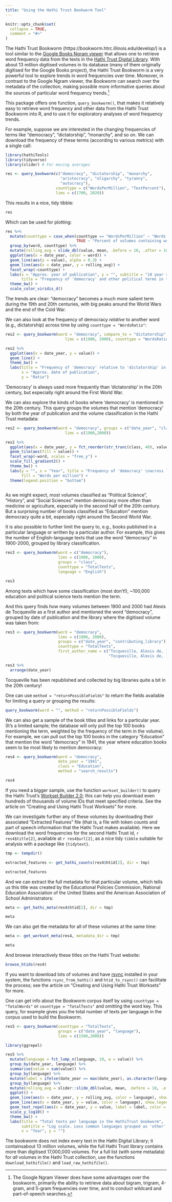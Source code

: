 ```yaml
---
title: "Using the Hathi Trust Bookworm Tool"
---
```


```r
knitr::opts_chunk$set(
  collapse = TRUE,
  comment = "#>"
)
```

The Hathi Trust Bookworm (https://bookworm.htrc.illinois.edu/develop/) is a tool similar to the [Google Books Ngram viewer](https://books.google.com/ngrams) that allows one to retrieve word frequency data from the texts in the [Hathi Trust Digital Library](https://www.hathitrust.org/). With about 13 million digitised volumes in its database (many of them originally digitised for the Google Books project), the Hathi Trust Bookworm is a very powerful tool to explore trends in word frequencies over time. Moreover, in contrast to the Google Ngram viewer, the Bookworm can search over the metadata of the collection, making possible more informative queries about the sources of particular word frequency trends.[^Ngram]

[^Ngram]: The Google Ngram Viewer does have some advantages over the bookworm, primarily the ability to retrieve data about bigram, trigram, 4-gram, and 5-gram frequencies over time, and to conduct wildcard and part-of-speech searches. 

This package offers one function, `query_bookworm()`, that makes it relatively easy to retrieve word frequency and other data from the Hathi Trust Bookworm into R, and to use it for exploratory analyses of word frequency trends. 

For example, suppose we are interested in the changing frequencies of terms like "democracy", "dictatorship", "monarchy", and so on. We can download the frequency of these terms (according to various metrics) with a single call:

```r
library(hathiTools)
library(tidyverse)
library(slider) # For moving averages

res <- query_bookworm(c("democracy", "dictatorship", "monarchy", 
                        "aristocracy", "oligarchy", "tyranny", 
                        "autocracy"), 
                      counttype = c("WordsPerMillion", "TextPercent"), 
                      lims = c(1700, 2020))
```

This results in a nice, tidy tibble:

```r
res
```

Which can be used for plotting:

```r
res %>%
  mutate(counttype = case_when(counttype == "WordsPerMillion" ~ "Words per million",
                               TRUE ~ "Percent of volumes containing word")) %>%
  group_by(word, counttype) %>%
  mutate(rolling_avg = slide_dbl(value, mean, .before = 10, .after = 10)) %>%
  ggplot(aes(x = date_year, color = word)) +
  geom_line(aes(y = value), alpha = 0.3) +
  geom_line(aes(x = date_year, y = rolling_avg)) +
  facet_wrap(~counttype) +
  labs(x = "Approx. year of publication", y = "", subtitle = "10 year rolling average, books published between 1700-2020",
       title = "Frequency of 'democracy' and other political terms in the HathiTrust corpus") +
  theme_bw() +
  scale_color_viridis_d()

```

The trends are clear: "democracy" becomes a much more salient term during the 19th and 20th centuries, with big peaks around the World Wars and the end of the Cold War. 

We can also look at the frequency of democracy *relative* to another word (e.g., dictatorship) across time by using `counttype = "WordsRatio"`:

```r
res2 <- query_bookworm(word = "democracy", compare_to = "dictatorship",
                          lims = c(1900, 2000), counttype = "WordsRatio")

res2 %>%
  ggplot(aes(x = date_year, y = value)) +
  geom_line() +
  theme_bw() +
  labs(title = "Frequency of 'democracy' relative to 'dictatorship' in the Bookworm corpus",
       x = "Approx. date of publication",
       y = "Ratio")

```

'Democracy' is always used more frequently than 'dictatorship' in the 20th century, but especially right around the First World War.

We can also explore the kinds of books where 'democracy' is mentioned in the 20th century. This query groups the volumes that mention 'democracy' by both the year of publication and the volume classification in the Hathi Trust metadata:

```r
res2 <- query_bookworm(word = "democracy", groups = c("date_year", "class"),
                          lims = c(1900,2000))

res2 %>%
  ggplot(aes(x = date_year, y = fct_reorder(str_trunc(class, 40), value))) +
  geom_tile(aes(fill = value)) +
  facet_wrap(~word, scales = "free_y") +
  scale_fill_gradient2() +
  theme_bw() +
  labs(y = "", x = "Year", title = "Frequency of 'democracy' \nacross library classifications",
       fill = "Words per million") +
  theme(legend.position = "bottom") 
  
```

As we might expect, most volumes classified as "Political Science", "History", and "Social Sciences" mention democracy more often than medicine or agriculture, especially in the second half of the 20th century. But a surprising number of books classified as "Education" mention democracy quite a bit, especially right around the Second World War.

It is also possible to further limit the query to, e.g., books published in a particular language or written by a particular author. For example, this gives the number of English-language texts that use the word "democracy" in 1900-2000, grouped by library classification. 

```r
res3 <- query_bookworm(word = c("democracy"), 
                       lims = c(1900, 2000), 
                       groups = "class", 
                       counttype = "TotalTexts", 
                       language = "English")

res3 
```
Among texts which have some classification (most don't!), ~100,000 education and political science texts mention the term.

And this query finds how many volumes between 1900 and 2000 had Alexis de Tocqueville as a first author and mentioned the word "democracy", grouped by date of publication and the library where the digitised volume was taken from:

```r
res3 <- query_bookworm(word = "democracy", 
                       lims = c(1900, 2000), 
                       groups = c("date_year", "contributing_library"), 
                       counttype = "TotalTexts",
                       first_author_name = c("Tocqueville, Alexis de, 1805-1859.",
                                             "Tocqueville, Alexis de, 1805-1859"))

res3 %>%
  arrange(date_year)

```

Tocqueville has been republished and collected by big libraries quite a bit in the 20th century!

One can use `method = "returnPossibleFields"` to return the fields available for limiting a query or grouping the results:

```r
query_bookworm(word = "", method = "returnPossibleFields")

```

We can also get a sample of the book titles and links for a particular year. (It's a limited sample; the database will only pull the top 100 books mentioning the term, weighted by the frequency of the term in the volume). For example, we can pull out the top 100 books in the category "Education" that mention the word "democracy" in 1941, the year where education books seem to be most likely to mention democracy:

```r

res4 <- query_bookworm(word = "democracy",
                       date_year = "1941", 
                       class = "Education", 
                       method = "search_results")

res4 
```

If you need a bigger sample, use the function `workset_builder()` to query the Hathi Trust's [Workset Builder 2.0](https://solr2.htrc.illinois.edu/solr-ef/); this can help you download even hundreds of thousands of volume IDs that meet specified criteria. See the article on "Creating and Using Hathi Trust Worksets" for more.

We can investigate further any of these volumes by downloading their associated "Extracted Features" file (that is, a file with token counts and part of speech information that the Hathi Trust makes available). Here we download the word frequencies for the second Hathi Trust id, `r res4$title[2]`, available at `r res4$url[2]`, as a nice tidy `tibble` suitable for analysis with a package like `{tidytext}`.

```r

tmp <- tempdir() 

extracted_features <- get_hathi_counts(res4$htid[2], dir = tmp)

extracted_features

```

And we can extract the full metadata for that particular volume, which tells us this title was created by the Educational Policies Commission, National Education Association of the United States and the American Association of School Administrators:

```r
meta <- get_hathi_meta(res4$htid[2], dir = tmp)

meta
```

We can also get the metadata for all of these volumes at the same time:

```r
meta <- get_workset_meta(res4, metadata_dir = tmp)

meta
```
And browse interactively these titles on the Hathi Trust website:

```r
browse_htids(res4)

```

If you want to download lots of volumes and have [rsync](https://linux.die.net/man/1/rsync) installed in your system, the functions `rsync_from_hathi()` and `htid_to_rsync()` can facilitate the process; see the article on "Creating and Using Hathi Trust Worksets" for more.

One can get info about the Bookworm corpus itself by using `counttype = "TotalWords"` or `counttype = "TotalTexts"` and omitting the word key. This query, for example gives you the total number of texts per language in the corpus used to build the Bookworm.

```r
res5 <- query_bookworm(counttype = "TotalTexts", 
                       groups = c("date_year", "language"),
                       lims = c(1500,2000))

library(ggrepel)

res5 %>%
  mutate(language = fct_lump_n(language, 10, w = value)) %>%
  group_by(date_year, language) %>%
  summarise(value = sum(value)) %>%
  group_by(language) %>%
  mutate(label = ifelse(date_year == max(date_year), as.character(language), NA_character_)) %>%
  group_by(language) %>%
  mutate(rolling_avg = slider::slide_dbl(value, mean, .before = 10, .after = 10)) %>%
  ggplot() +
  geom_line(aes(x = date_year, y = rolling_avg, color = language), show.legend = FALSE) +
  geom_line(aes(x = date_year, y = value, color = language), show.legend = FALSE, alpha = 0.3) +
  geom_text_repel(aes(x = date_year, y = value, label = label, color = language), show.legend = FALSE) +
  scale_y_log10() +
  theme_bw() +
  labs(title = "Total texts per language in the HathiTrust bookworm", 
       subtitle = "Log scale. Less common languages grouped as 'other'. 10 year rolling average.", 
       x = "Year", y = "")
```

The bookworm does not index every text in the Hathi Digital Library; it containsabout 13 million volumes, while the full Hathi Trust library contains more than digitised 17,000,000 volumes. For a full list (with some metadata) for *all* volumes in the Hathi Trust collection, use the functions `download_hathifile()` and `load_raw_hathifile()`.
